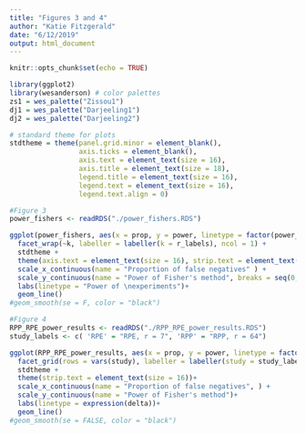 ```yaml
---
title: "Figures 3 and 4"
author: "Katie Fitzgerald"
date: "6/12/2019"
output: html_document
---
```


```r
knitr::opts_chunk$set(echo = TRUE)
```

```r
library(ggplot2)
library(wesanderson) # color palettes
zs1 = wes_palette("Zissou1")
dj1 = wes_palette("Darjeeling1")
dj2 = wes_palette("Darjeeling2")

# standard theme for plots
stdtheme = theme(panel.grid.minor = element_blank(),
                 axis.ticks = element_blank(),
                 axis.text = element_text(size = 16),
                 axis.title = element_text(size = 18),
                 legend.title = element_text(size = 16),
                 legend.text = element_text(size = 16),
                 legend.text.align = 0)

#Figure 3
power_fishers <- readRDS("./power_fishers.RDS")

ggplot(power_fishers, aes(x = prop, y = power, linetype = factor(power_original))) +
  facet_wrap(~k, labeller = labeller(k = r_labels), ncol = 1) +
  stdtheme + 
  theme(axis.text = element_text(size = 16), strip.text = element_text(size = 16)) +
  scale_x_continuous(name = "Proportion of false negatives" ) +
  scale_y_continuous(name = "Power of Fisher's method", breaks = seq(0, 1, .25)) +
  labs(linetype = "Power of \nexperiments")+
  geom_line()
#geom_smooth(se = F, color = "black")


```

```r
#Figure 4
RPP_RPE_power_results <- readRDS("./RPP_RPE_power_results.RDS")
study_labels <- c( 'RPE' = "RPE, r = 7", 'RPP' = "RPP, r = 64")

ggplot(RPP_RPE_power_results, aes(x = prop, y = power, linetype = factor(delta)))+
  facet_grid(rows = vars(study), labeller = labeller(study = study_labels)) +
  stdtheme +
  theme(strip.text = element_text(size = 16))+
  scale_x_continuous(name = "Proportion of false negatives", ) +
  scale_y_continuous(name = "Power of Fisher's method")+
  labs(linetype = expression(delta))+
  geom_line()
#geom_smooth(se = FALSE, color = "black")
```